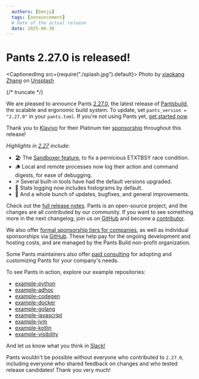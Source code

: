 ```yaml
---
  authors: [benjy]
  tags: [announcement]
  # Date of the actual release
  date: 2025-06-30
---
```


# Pants 2.27.0 is released!

<CaptionedImg src={require("./splash.jpg").default}>
  Photo by [xiaokang Zhang](https://unsplash.com/@hellomm) on
  [Unsplash](https://unsplash.com/photos/close-up-photography-of-shell-beside-seashore-bNQKQOmbfL8)
</CaptionedImg>

{/* truncate */}

We are pleased to announce Pants [2.27.0](https://github.com/pantsbuild/pants/blob/2.27.x/docs/notes/2.27.x.md), the latest release of [Pantsbuild](https://www.pantsbuild.org/), the scalable and ergonomic build system. To update, set `pants_version = "2.27.0"` in your `pants.toml`. If you're not using Pants yet, [get started now](https://www.pantsbuild.org/2.27/docs/getting-started).

Thank you to [Klaviyo](https://www.klaviyo.com/) for their Platinum tier [sponsorship](https://www.pantsbuild.org/sponsors) throughout this release!

_Highlights in [2.27](https://github.com/pantsbuild/pants/blob/2.27.x/docs/notes/2.27.x.md) include_:

- 🏖️ The [Sandboxer feature](/blog/2025/06/29/introducing-the-sandboxer), to fix a pernicious ETXTBSY race condition.
- 🪵 Local and remote processes now log their action and command digests, for ease of debugging.
- ↗️ Several built-in tools have had the default versions upgraded.
- 🐋 Stats logging now includes histograms by default.
- 🐞 And a whole bunch of updates, bugfixes, and general improvements.

Check out the [full release notes](https://github.com/pantsbuild/pants/blob/2.27.x/docs/notes/2.27.x.md). Pants is an open-source project, and the changes are all contributed by our community. If you want to see something more in the next changelog, join us on [GitHub](https://github.com/pantsbuild/pants) and become a [contributor](https://www.pantsbuild.org/stable/docs/contributions).

We also offer [formal sponsorship tiers for companies](https://www.pantsbuild.org/sponsorship), as well as individual sponsorships via [GitHub](https://github.com/sponsors/pantsbuild). These help pay for the ongoing development and hosting costs, and are managed by the Pants Build non-profit organization.

Some Pants maintainers also offer [paid consulting](https://www.pantsbuild.org/spotlight/service-providers) for adopting and customizing Pants for your company's needs.

To see Pants in action, explore our example repositories:

- [example-python](https://github.com/pantsbuild/example-python)
- [example-adhoc](https://github.com/pantsbuild/example-adhoc/)
- [example-codegen](https://github.com/pantsbuild/example-codegen)
- [example-docker](https://github.com/pantsbuild/example-docker)
- [example-golang](https://github.com/pantsbuild/example-golang)
- [example-javascript](https://github.com/pantsbuild/example-javascript)
- [example-jvm](https://github.com/pantsbuild/example-jvm)
- [example-kotlin](https://github.com/pantsbuild/example-kotlin)
- [example-visibility](https://github.com/pantsbuild/example-visibility)

And let us know what you think in [Slack!](https://www.pantsbuild.org/community/getting-help)

Pants wouldn't be possible without everyone who contributed to `2.27.0`, including everyone who shared feedback on changes and who tested release candidates! Thank you very much!
